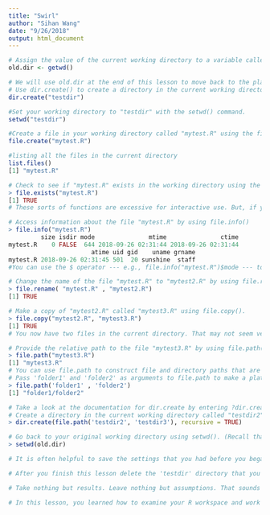 ```yaml
---
title: "Swirl"
author: "Sihan Wang"
date: "9/26/2018"
output: html_document
---
```

```r
# Assign the value of the current working directory to a variable called "old.dir".
old.dir <- getwd()

# We will use old.dir at the end of this lesson to move back to the place that we started. A lot of query functions like getwd() have the useful property that they return the answer to the question as a result of the function.
# Use dir.create() to create a directory in the current working directory called "testdir".
dir.create("testdir")

#Set your working directory to "testdir" with the setwd() command.
setwd("testdir")

#Create a file in your working directory called "mytest.R" using the file.create() function.
file.create("mytest.R")

#listing all the files in the current directory
list.files()
[1] "mytest.R"  

# Check to see if "mytest.R" exists in the working directory using the file.exists() function.
> file.exists("mytest.R")
[1] TRUE
# These sorts of functions are excessive for interactive use. But, if you are running a program that loops through a series of files and does some processing on each one, you will want to check to see that each exists before you try to process it.

# Access information about the file "mytest.R" by using file.info()
> file.info("mytest.R")
         size isdir mode               mtime               ctime
mytest.R    0 FALSE  644 2018-09-26 02:31:44 2018-09-26 02:31:44
                       atime uid gid    uname grname
mytest.R 2018-09-26 02:31:45 501  20 sunshine  staff
#You can use the $ operator --- e.g., file.info("mytest.R")$mode --- to grab specific items.

# Change the name of the file "mytest.R" to "mytest2.R" by using file.rename().
> file.rename( "mytest.R" , "mytest2.R")
[1] TRUE

# Make a copy of "mytest2.R" called "mytest3.R" using file.copy().
> file.copy("mytest2.R", "mytest3.R")
[1] TRUE
# You now have two files in the current directory. That may not seem very interesting. But what if you were working with dozens, or millions, of individual files? In that case, being able to programatically act on many files would be absolutely necessary. Don't forget that you can, temporarily, leave the lesson by typing play() and then return by typing nxt().

# Provide the relative path to the file "mytest3.R" by using file.path().
> file.path("mytest3.R")
[1] "mytest3.R"
# You can use file.path to construct file and directory paths that are independent of the operating system your R code is running on. 
# Pass 'folder1' and 'folder2' as arguments to file.path to make a platform-independent pathname.
> file.path('folder1' , 'folder2')
[1] "folder1/folder2"

# Take a look at the documentation for dir.create by entering ?dir.create . Notice the 'recursive' argument. In order to create nested directories, 'recursive' must be set to TRUE.
# Create a directory in the current working directory called "testdir2" and a subdirectory for it called "testdir3", all in one command by using dir.create() and file.path().
> dir.create(file.path('testdir2', 'testdir3'), recursive = TRUE)

# Go back to your original working directory using setwd(). (Recall that we created the variable old.dir with the full path for the orginal working directory at the start of these questions.)
> setwd(old.dir)

# It is often helpful to save the settings that you had before you began an analysis and then go back to them at the end. This trick is often used within functions; you save, say, the par() settings that you started with, mess around a bunch, and then set them back to the original values at the end. This isn't the same as what we have done here, but it seems similar enough to mention.

# After you finish this lesson delete the 'testdir' directory that you just left (and everything in it)

# Take nothing but results. Leave nothing but assumptions. That sounds like 'Take nothing but pictures. Leave nothing but footprints.' But it makes no sense! Surely our readers can come up with a better motto . . .

# In this lesson, you learned how to examine your R workspace and work with the  file system of your machine from within R. Thanks for playing!




```

